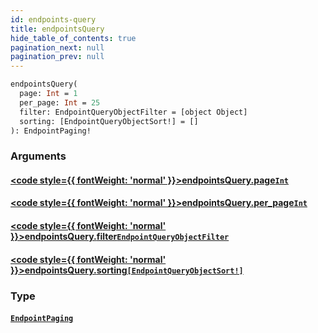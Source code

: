 ```yaml
---
id: endpoints-query
title: endpointsQuery
hide_table_of_contents: true
pagination_next: null
pagination_prev: null
---
```








 

```graphql
endpointsQuery(
  page: Int = 1
  per_page: Int = 25
  filter: EndpointQueryObjectFilter = [object Object]
  sorting: [EndpointQueryObjectSort!] = []
): EndpointPaging!
```


### Arguments

#### [<code style={{ fontWeight: 'normal' }}>endpointsQuery.<b>page</b></code>](#)<Bullet />[`Int`](/graphql/scalars/int) <Badge class="secondary" text="scalar"/>
> 
> 

#### [<code style={{ fontWeight: 'normal' }}>endpointsQuery.<b>per_page</b></code>](#)<Bullet />[`Int`](/graphql/scalars/int) <Badge class="secondary" text="scalar"/>
> 
> 

#### [<code style={{ fontWeight: 'normal' }}>endpointsQuery.<b>filter</b></code>](#)<Bullet />[`EndpointQueryObjectFilter`](/graphql/inputs/endpoint-query-object-filter) <Badge class="secondary" text="input"/>
> 
> 

#### [<code style={{ fontWeight: 'normal' }}>endpointsQuery.<b>sorting</b></code>](#)<Bullet />[`[EndpointQueryObjectSort!]`](/graphql/inputs/endpoint-query-object-sort) <Badge class="secondary" text="list"/> <Badge class="secondary" text="input"/>
> 
> 

### Type

#### [`EndpointPaging`](/graphql/objects/endpoint-paging) <Badge class="secondary" text="object"/>
> 
> 





